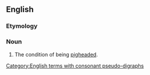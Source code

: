 ==English==

===Etymology===
{{suffix|en|pigheaded|ness}}

===Noun===
{{en-noun|-|+}}

# The condition of being [[pigheaded]].

[[Category:English terms with consonant pseudo-digraphs]]